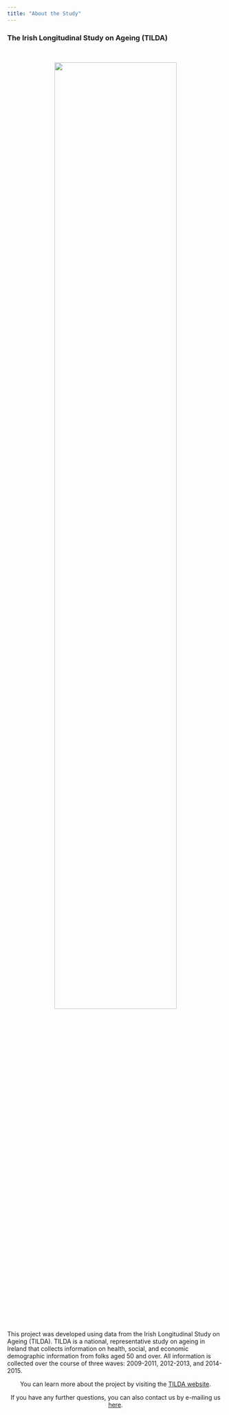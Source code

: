 ```yaml
---
title: "About the Study"
---
```

### The Irish Longitudinal Study on Ageing (TILDA)

<br> 

<center>
<img src ="images/aging_image.png" style="width:75%">
</center> 

This project was developed using data from the Irish Longitudinal Study on Ageing (TILDA). TILDA  is a national, representative study on ageing in Ireland that collects information on health, social, and economic demographic information from folks aged 50 and over. All information is collected over the course of three waves: 2009-2011, 2012-2013, and 2014-2015. 

<center>
You can learn more about the project by visiting the [TILDA website](https://tilda.tcd.ie). 

If you have any further questions, you can also contact us by e-mailing us [here](mailto: <deg2163@cumc.columbia.edu, clc2229@cumc.columbia.edu, tj2383@cumc.columbia.edu>).
</center> 